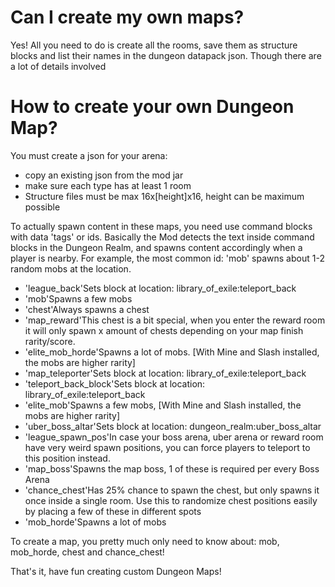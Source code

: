 # Can I create my own maps?

Yes! All you need to do is create all the rooms, save them as structure blocks and list their names in the dungeon datapack json.
Though there are a lot of details involved

# How to create your own Dungeon Map?


You must create a json for your arena:
- copy an existing json from the mod jar
- make sure each type has at least 1 room
- Structure files must be max 16x[height]x16, height can be maximum possible

To actually spawn content in these maps, you need use command blocks with data 'tags' or ids.
Basically the Mod detects the text inside command blocks in the Dungeon Realm, and spawns content accordingly when a player is nearby.
For example, the most common id: 'mob' spawns about 1-2 random mobs at the location.

 - 'league_back'Sets block at location: library_of_exile:teleport_back
 - 'mob'Spawns a few mobs
 - 'chest'Always spawns a chest
 - 'map_reward'This chest is a bit special, when you enter the reward room it will only spawn x amount of chests depending on your map finish rarity/score.
 - 'elite_mob_horde'Spawns a lot of mobs. [With Mine and Slash installed, the mobs are higher rarity]
 - 'map_teleporter'Sets block at location: library_of_exile:teleport_back
 - 'teleport_back_block'Sets block at location: library_of_exile:teleport_back
 - 'elite_mob'Spawns a few mobs, [With Mine and Slash installed, the mobs are higher rarity]
 - 'uber_boss_altar'Sets block at location: dungeon_realm:uber_boss_altar
 - 'league_spawn_pos'In case your boss arena, uber arena or reward room have very weird spawn positions, you can force players to teleport to this position instead.
 - 'map_boss'Spawns the map boss, 1 of these is required per every Boss Arena
 - 'chance_chest'Has 25% chance to spawn the chest, but only spawns it once inside a single room. Use this to randomize chest positions easily by placing a few of these in different spots
 - 'mob_horde'Spawns a lot of mobs

To create a map, you pretty much only need to know about: mob, mob_horde, chest and chance_chest!

That's it, have fun creating custom Dungeon Maps!

